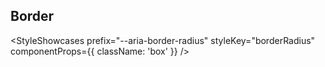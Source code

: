 
## Border

<StyleShowcases
  prefix="--aria-border-radius"
  styleKey="borderRadius"
  componentProps={{ className: 'box' }}
/>
